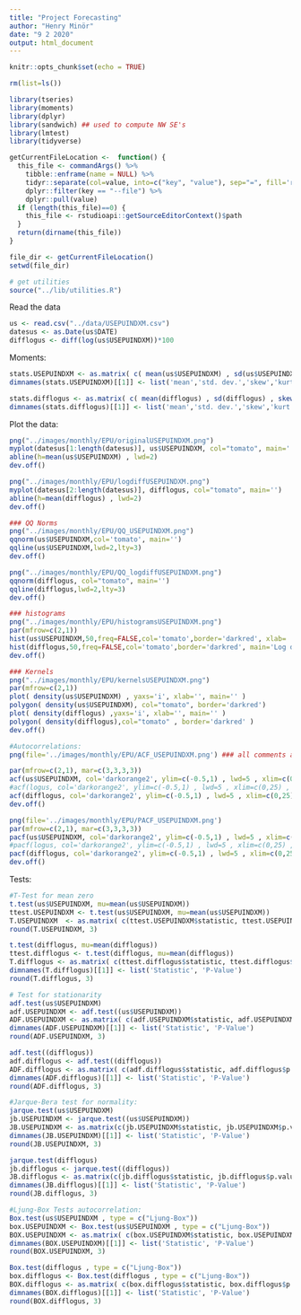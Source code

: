```yaml
---
title: "Project Forecasting"
author: "Henry Minör"
date: "9 2 2020"
output: html_document
---
```


```r
knitr::opts_chunk$set(echo = TRUE)
```

```r
rm(list=ls())

library(tseries)
library(moments)
library(dplyr)
library(sandwich) ## used to compute NW SE's
library(lmtest)
library(tidyverse)

getCurrentFileLocation <-  function() {
  this_file <- commandArgs() %>% 
    tibble::enframe(name = NULL) %>%
    tidyr::separate(col=value, into=c("key", "value"), sep="=", fill='right') %>%
    dplyr::filter(key == "--file") %>%
    dplyr::pull(value)
  if (length(this_file)==0) {
    this_file <- rstudioapi::getSourceEditorContext()$path
  }
  return(dirname(this_file))
}

file_dir <- getCurrentFileLocation()
setwd(file_dir)

# get utilities
source("../lib/utilities.R")
```

Read the data
```r
us <- read.csv("../data/USEPUINDXM.csv")
datesus <- as.Date(us$DATE)
difflogus <- diff(log(us$USEPUINDXM))*100
```

Moments:
```r
stats.USEPUINDXM <- as.matrix( c( mean(us$USEPUINDXM) , sd(us$USEPUINDXM) , skewness(us$USEPUINDXM) , kurtosis(us$USEPUINDXM) ) ) 
dimnames(stats.USEPUINDXM)[[1]] <- list('mean','std. dev.','skew','kurt')

stats.difflogus <- as.matrix( c( mean(difflogus) , sd(difflogus) , skewness(difflogus) , kurtosis(difflogus) ) ) 
dimnames(stats.difflogus)[[1]] <- list('mean','std. dev.','skew','kurt')
```


Plot the data:
```r
png("../images/monthly/EPU/originalUSEPUINDXM.png")
myplot(datesus[1:length(datesus)], us$USEPUINDXM, col="tomato", main='')
abline(h=mean(us$USEPUINDXM) , lwd=2)
dev.off()

png("../images/monthly/EPU/logdiffUSEPUINDXM.png")
myplot(datesus[2:length(datesus)], difflogus, col="tomato", main='')
abline(h=mean(difflogus) , lwd=2)
dev.off()

### QQ Norms
png("../images/monthly/EPU/QQ_USEPUINDXM.png")
qqnorm(us$USEPUINDXM,col='tomato', main='')
qqline(us$USEPUINDXM,lwd=2,lty=3)
dev.off()

png("../images/monthly/EPU/QQ_logdiffUSEPUINDXM.png")
qqnorm(difflogus, col="tomato", main='')
qqline(difflogus,lwd=2,lty=3)
dev.off()

### histograms
png("../images/monthly/EPU/histogramsUSEPUINDXM.png")
par(mfrow=c(2,1))
hist(us$USEPUINDXM,50,freq=FALSE,col='tomato',border='darkred', xlab= '', main='us$USEPUINDXM')
hist(difflogus,50,freq=FALSE,col='tomato',border='darkred', main='Log difference of us$USEPUINDXM', xlab='')
dev.off()

### Kernels
png("../images/monthly/EPU/kernelsUSEPUINDXM.png")
par(mfrow=c(2,1))
plot( density(us$USEPUINDXM) , yaxs='i', xlab='', main='' )
polygon( density(us$USEPUINDXM), col="tomato", border='darkred')
plot( density(difflogus) ,yaxs='i', xlab='', main='' )
polygon( density(difflogus),col="tomato" , border='darkred' )
dev.off()

#Autocorrelations:
png(file='../images/monthly/EPU/ACF_USEPUINDXM.png') ### all comments afterwards will split be add to the png file (until dev.off)

par(mfrow=c(2,1), mar=c(3,3,3,3))
acf(us$USEPUINDXM, col='darkorange2', ylim=c(-0.5,1) , lwd=5 , xlim=c(0,25), main='')
#acf(logus, col='darkorange2', ylim=c(-0.5,1) , lwd=5 , xlim=c(0,25) ,  main = "Partial Autocorrelation of log of EPU")
acf(difflogus, col='darkorange2', ylim=c(-0.5,1) , lwd=5 , xlim=c(0,25),  main='')
dev.off()

png(file='../images/monthly/EPU/PACF_USEPUINDXM.png')
par(mfrow=c(2,1), mar=c(3,3,3,3))
pacf(us$USEPUINDXM, col='darkorange2', ylim=c(-0.5,1) , lwd=5 , xlim=c(0,25) , main='')
#pacf(logus, col='darkorange2', ylim=c(-0.5,1) , lwd=5 , xlim=c(0,25) ,  main = "Partial Autocorrelation of log of EPU")
pacf(difflogus, col='darkorange2', ylim=c(-0.5,1) , lwd=5 , xlim=c(0,25), main='' )
dev.off()

```


Tests:
```r
#T-Test for mean zero
t.test(us$USEPUINDXM, mu=mean(us$USEPUINDXM))
ttest.USEPUINDXM <- t.test(us$USEPUINDXM, mu=mean(us$USEPUINDXM))
T.USEPUINDXM  <- as.matrix( c(ttest.USEPUINDXM$statistic, ttest.USEPUINDXM$p.value ) ) 
round(T.USEPUINDXM, 3)

t.test(difflogus, mu=mean(difflogus))
ttest.difflogus <- t.test(difflogus, mu=mean(difflogus))
T.difflogus <- as.matrix( c(ttest.difflogus$statistic, ttest.difflogus$p.value ) ) 
dimnames(T.difflogus)[[1]] <- list('Statistic', 'P-Value')
round(T.difflogus, 3)

# Test for stationarity
adf.test(us$USEPUINDXM)
adf.USEPUINDXM <- adf.test((us$USEPUINDXM))
ADF.USEPUINDXM <- as.matrix( c(adf.USEPUINDXM$statistic, adf.USEPUINDXM$p.value ) ) 
dimnames(ADF.USEPUINDXM)[[1]] <- list('Statistic', 'P-Value')
round(ADF.USEPUINDXM, 3)

adf.test((difflogus))
adf.difflogus <- adf.test((difflogus))
ADF.difflogus <- as.matrix( c(adf.difflogus$statistic, adf.difflogus$p.value ) ) 
dimnames(ADF.difflogus)[[1]] <- list('Statistic', 'P-Value')
round(ADF.difflogus, 3)

#Jarque-Bera test for normality:
jarque.test(us$USEPUINDXM)
jb.USEPUINDXM <- jarque.test((us$USEPUINDXM))
JB.USEPUINDXM <- as.matrix(c(jb.USEPUINDXM$statistic, jb.USEPUINDXM$p.value))
dimnames(JB.USEPUINDXM)[[1]] <- list('Statistic', 'P-Value')
round(JB.USEPUINDXM, 3)

jarque.test(difflogus)
jb.difflogus <- jarque.test((difflogus))
JB.difflogus <- as.matrix(c(jb.difflogus$statistic, jb.difflogus$p.value))
dimnames(JB.difflogus)[[1]] <- list('Statistic', 'P-Value')
round(JB.difflogus, 3)

#Ljung-Box Tests autocorrelation:
Box.test(us$USEPUINDXM , type = c("Ljung-Box"))
box.USEPUINDXM <- Box.test(us$USEPUINDXM , type = c("Ljung-Box"))
BOX.USEPUINDXM <- as.matrix( c(box.USEPUINDXM$statistic, box.USEPUINDXM$p.value ) ) 
dimnames(BOX.USEPUINDXM)[[1]] <- list('Statistic', 'P-Value')
round(BOX.USEPUINDXM, 3)

Box.test(difflogus , type = c("Ljung-Box"))
box.difflogus <- Box.test(difflogus , type = c("Ljung-Box"))
BOX.difflogus <- as.matrix( c(box.difflogus$statistic, box.difflogus$p.value ) ) 
dimnames(BOX.difflogus)[[1]] <- list('Statistic', 'P-Value')
round(BOX.difflogus, 3)

```


